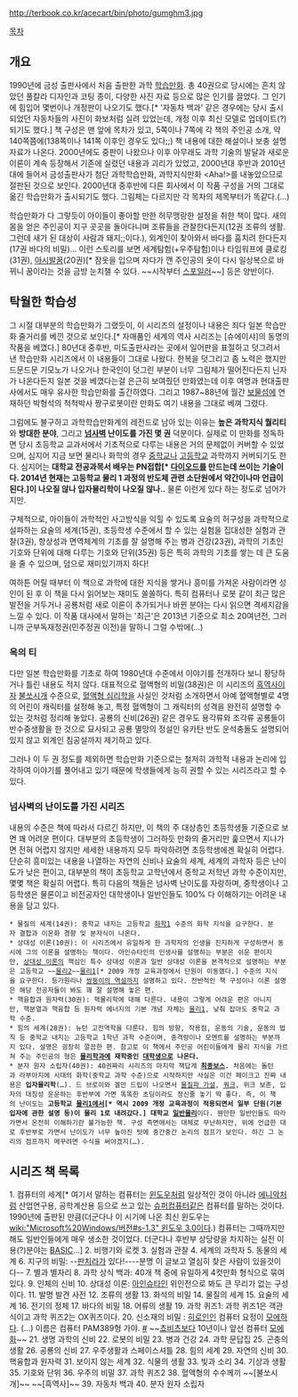 http://terbook.co.kr/acecart/bin/photo/gumghm3.jpg

[[목차]]

== 개요 ==
1990년에 금성 출판사에서 처음 출판한 과학 [[학습만화]]. 총 40권으로 당시에는 흔치 않았던 풀칼라 디자인과 코팅 종이, 다양한 사진 자료 등으로 많은 인기를 끌었다. 그 인기에 힘입어 몇번이나 개정판이 나오기도 했다.[* '자동차 백과' 같은 경우에는 당시 출시되었던 자동차들의 사진이 화보처럼 실려 있었는데, 개정 이후 최신 모델로 업데이트(?)되기도 했다.] 책 구성은 맨 앞에 목차가 있고, 5쪽이나 7쪽에 각 책의 주인공 소개, 약 140쪽쯤에(138쪽이나 141쪽 이후인 경우도 있다;;) 책 내용에 대한 해설이나 보충 설명 자료가 나온다.
2000년에도 중판이 나왔으나 이후 아무래도 과학 기술의 발달과 새로운 이론이 계속 등장해서 기존에 실렸던 내용과 괴리가 있었고, 2000년대 후반과 2010년대에 들어서 금성출판사가 첨단 과학학습만화, 과학지식만화 <Aha!>를 내놓았으므로 절판된 것으로 보인다. 
2000년대 중후반에 다른 회사에서 이 작품 구성을 거의 그대로 옮긴 학습만화가 출시되기도 했다. 그림체는 다르지만 각 목차의 제목부터가 똑같다.(...)

학습만화가 다 그렇듯이 아이들이 좋아할 만한 허무맹랑한 설정을 취한 책이 많다. 새의 몸을 얻은 주인공이 지구 곳곳을 돌아다니며 조류들을 관찰한다든지(12권 조류의 생활. 그런데 새가 된 대상이 사람과 돼지;;이다.), 외계인이 찾아와서 바다를 훔치려 한다든지(17권 바다의 비밀)... 이런 스토리를 보면 세계탐험(+우주탐험)이나 타임워프에 클로킹(31권), [[아시발꿈]](20권)[* 잠옷을 입으며 자다가 깬 주인공의 옷이 다시 일상복으로 바뀌니 꿈이라는 것을 금방 눈치챌 수 있다. ~~시작부터 [[스포일러]]~~] 등은 양반이다.

== 탁월한 학습성 ==
그 시절 대부분의 학습만화가 그랬듯이, 이 시리즈의 설정이나 내용은 죄다 일본 학습만화 줄거리를 베낀 것으로 보인다.[* 자매품인 세계의 역사 시리즈는 [슈에이샤]의 동명의 작품을 베꼈다.] 80년대 중후반, 미도출판사라는 곳에서 일어판을 표절하고 덧그려서 낸 학습만화 시리즈에서 이 내용들이 그대로 나왔다. 한복을 덧그리고 좀 노력은 했지만 드문드문 기모노가 나오거나 한국인이 덧그린 부분이 너무 그림체가 떨어진다든지 닌자가 나온다든지 일본 것을 베꼈다는걸 은근히 보여줬던 만화였는데 이후 여명과 현대출판사에서도 매우 유사한 학습만화를 출간하였다. 그리고 1987~88년에 월간 [[보물섬]]에 연재하던 박형석의 척척박사 짱구로봇이란 만화도 여기 내용을 그대로 베껴 그렸다.

그럼에도 불구하고 과학학습만화계의 레전드로 남아 있는 이유는 '''높은 과학지식 퀄리티'''와 '''방대한 분야''', 그리고 '''[[넘사벽]] 난이도를 가진 몇 권''' 덕분이다. 실제로 이 만화를 정독하면 당시 초등학교 교과서에서 기초적으로 다루는 내용은 거의 문제없이 커버할 수 있었으며, 심지어 지금 보면 물리나 화학의 경우 [[중학교]]나 [[고등학교]] 과학까지 커버되기도 한다. 심지어는 '''대학교 전공과목서 배우는 PN접합[* [[다이오드]]를 만드는데 쓰이는 기술이다. 2014년 현재는 고등학교 물리 1 과정의 반도체 관련 소단원에서 약간이나마 언급이 된다.]이 나오질 않나 입자물리학이 나오질 않나..''' 물론 이런게 있다 하는 정도로 넘어가지만.

구체적으로, 아이들이 과학적인 사고방식을 익힐 수 있도록 요술의 허구성을 과학적으로 설파하는 요술의 세계(15권), 초등학생 수준에서 할 수 있는 실험을 집대성한 실험과 관찰(3권), 항상성과 면역체계의 기초를 잘 설명해 주는 병과 건강(23권), 과학의 기초인 기호와 단위에 대해 다루는 기호와 단위(35권) 등은 특히 과학의 기초를 쌓는 데 큰 도움을 줄 수 있으며, 덤으로 재미있기까지 하다!

여하튼 어릴 때부터 이 책으로 과학에 대한 지식을 쌓거나 흥미를 가져온 사람이라면 성인이 된 후 이 책을 다시 읽어보는 재미도 쏠쏠하다. 특히 컴퓨터나 로봇 같이 최근 많은 발전을 거두거나 공룡처럼 새로 이론이 추가되거나 바뀐 분야는 다시 읽으면 격세지감을 느낄 수 있다. 이 작품 대사에서 말하는 '최근'은 2013년 기준으로 최소 20여년전, 그러니까 군부독재정권(민주정권 이전)을 말하니 그럴 수밖에(...)
=== 옥의 티 ===
다만 일본 학습만화를 기초로 하여 1980년대 수준에서 이야기를 전개하다 보니 황당하거나 틀린 내용도 적지 않다. 대표적으로 혈액형의 비밀(38권)은 이 시리즈의 [[흑역사]]이자 [[불쏘시개]] 수준으로, [[혈액형 심리학]]을 사실인 것처럼 소개하면서 아예 혈액형별로 4명의 어린이 캐릭터를 설정해 놓고, 특정 혈액형이 그 캐릭터의 성격을 완전히 설명할 수 있는 것처럼 정리해 놓았다. 공룡의 신비(26권) 같은 경우도 용각류와 조각류 공룡들이 반수중생활을 한 것으로 묘사되고 공룡 멸망의 정설인 유카탄 반도 운석충돌도 설명되어 있지 않고 외계인 침공설까지 제기하고 있다.

그러나 이 두 권 정도를 제외하면 학습만화 기준으로는 철저히 과학적 내용과 논리에 입각하여 이야기를 풀어내고 있기 때문에 학생들에게 능히 권할 수 있는 시리즈라고 할 수 있다.

=== 넘사벽의 난이도를 가진 시리즈 ===
내용의 수준은 책에 따라서 다르긴 하지만, 이 책의 주 대상층인 초등학생들 기준으로 보면 꽤 어려운 편이다. 대부분의 초등학생이 그러하듯 만화의 줄거리만 훑으면서 지나가면 전혀 어렵지 않지만 세세한 내용까지 모두 파악하려면 초등학생에겐 확실히 어렵다. 단순히 흥미있는 내용을 나열하는 자연의 신비나 요술의 세계, 세계의 과학자 등은 난이도가 낮은 편이고, 대부분의 책이 초등학교 고학년에서 중학교 저학년 과학 수준이지만, 몇몇 책은 확실히 어렵다. 특히 다음의 책들은 넘사벽 난이도를 자랑하며, 중학생이나 고등학생은 물론이고 비전공자인 대학생이나 일반인들도 100% 다 이해하기는 어려운 내용을 담고 있다.

 * 물질의 세계(14권): 중학교 내지는 고등학교 [[화학1]] 수준의 화학 지식을 요구한다. 분자 결합과 이온화 경향 및 분자식이 나온다.
 * 상대성 이론(10권): 이 시리즈에서 유일하게 한 과학자의 인생을 진지하게 구성하면서 동시에 그의 이론을 설명하는 책이다. 아인슈타인의 인생사를 설명하는 부분은 쉬운 편이지만, [[상대성 이론]]의 핵심인 특수 상대성 이론과 일반 상대성 이론을 본격적으로 설명하는 부분은 고등학교 ~~[[물리2]]~~[[물리1]][* 2009 개정 교육과정에서 단원이 이동했다.] 수준의 지식을 요구한다. 등가원리나 [[쌍둥이의 역설]]까지 설명하고 있다. 전반적인 책 구성이나 이론 설명은 해당 전공자들이 봐도 꽤 잘 설명해 놓은 편.
 * 핵융합과 원자력(30권): 핵물리학에 대해 다룬다. 내용이 그렇게 어려운 편은 아니지만, 핵분열과 핵융합 등 원자력 에너지의 기본 개념 자체는 [[물리1]], 낮춰 잡아도 중학교 과학 수준.
 * 힘의 세계(28권): 뉴턴 고전역학을 다룬다. 힘의 방향, 작용점, 운동의 기술, 운동의 법칙 등 중학교 내지는 고등학교 1학년 과학 수준이며, 충격량이나 모멘트를 설명하는 부분까지 있다. 설명은 굉장히 깔끔한 편. 참고로 이 책에서 주인공 어린이들에게 물리 지식을 가르쳐 주는 주인공의 형은 '''[[물리학과]]에 재학중인 [[대학생]]으로 나온다.'''
 * 분자 원자 소립자(40권): 40권짜리 시리즈의 마지막 책답게 '''[[최종보스]].''' 처음에는 돌턴과 라부아지에 시대의 화학(중학교 과학 수준)으로 시작하지만 사실은 이건 페이크고 진짜 내용은 '''입자물리학'''(…). 드 브로이와 겔만 드립이 나오면서 [[물질파 가설]], [[쿼크]], 위크 보존, 입자의 대칭성 운운하는 후반부에 가면 똑똑한 초딩이라도 정신줄 놓기 딱 좋다. 즉, 이 책의 난이도는 '''고등학교 [[물리1]]에서[* 역시 2009 개정 교육과정이 적용되면서 일부 단원(기본 입자에 관한 설명 등)이 물리 1로 내려갔다.] 대학교 [[일반물리]]'''이다. 웬만한 일반인들도 따라가면서 온전히 이해하기란 불가능한 책. 구성 측면에서는 대체로 무난하지만, 위에 언급한 대로 후반부로 가면서 난이도가 너무 높아진 탓에 중간중간 논리의 점프가 보인다. 하긴 그 논리의 점프까지 메꾸려면 수식을 써야겠지(…).
== 시리즈 책 목록 ==
1. 컴퓨터의 세계[* 여기서 말하는 컴퓨터는 [[윈도우]]처럼 일상적인 것이 아니라 [[에니악]]처럼 산업연구용, 공학계산용 등으로 쓰고 있는 [[슈퍼컴퓨터]]같은 컴퓨터를 말하는 것이다. 1990년에 출판된 만큼(더군다나 이 시기에 나온 최신 윈도우는 [[wiki:"Microsoft%20Windows/버전#s-1.3" 윈도우 3.0]]이다.) 컴퓨터는 그때까지만 해도 일반인들에게 매우 생소한 것이었다. 더군다나 후반부 상당량을 차지하는 실전 이용(?)분야는 [[BASIC]]...]
2. 비행기와 로켓
3. 실험과 관찰
4. 세계의 과학자
5. 동물의 세계
6. 지구의 비밀: --[[판치라]]가 있다!----분명 이 글보고 열심히 찾은 사람이 있을것이다--
7. 별과 별자리
8. 과학 상식 백과: 40개 책 중에 유일하게 4컷만화 형식으로 묶여있다.
9. 인체의 신비
10. 상대성 이론: [[아인슈타인]] 위인전으로 봐도 큰 무리가 없는 구성이다.
11. 발명 발견 사전
12. 조류의 생활
13. 화석의 비밀
14. 물질의 세계
15. 요술의 세계
16. 전기의 정체
17. 바다의 비밀
18. 어류의 생활
19. 과학 퀴즈1: 과학 퀴즈1은 객관식이고 과학 퀴즈2는 OX퀴즈이다.
20. 신소재의 비밀 : [[히로인]]인 컴퓨터 요정이 [[모에]]하다. (...) 이름은 컴퓨터 PAM389형 가야. [http://i.imgur.com/B4PTcAZ.jpg #] ~~[[쵸비츠]]보다 10년이나 앞선 컴퓨터 [[모에화]]~~ 
21. 생명 과학의 신비
22. 로봇의 비밀
23. 병과 건강
24. 과학 문답집
25. 곤충의 생활
26. 공룡의 신비
27. 우주생활과 스페이스셔틀
28. 힘의 세계
29. 자연의 신비
30. 핵융합과 원자력
31. 보이지 않는 세계
32. 식물의 생활
33. 빛과 소리
34. 기상과 생활
35. 기호와 단위
36. 우주의 비밀
37. 과학 퀴즈2
38. 혈액형의 수수께끼 ~~[불쏘시개]~~ ~~[흑역사]~~
39. 자동차 백과
40. 분자 원자 소립자
